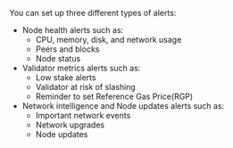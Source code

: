 You can set up three different types of alerts:
- Node health alerts such as:
  - CPU, memory, disk, and network usage
  - Peers and blocks
  - Node status
- Validator metrics alerts such as:
  - Low stake alerts
  - Validator at risk of slashing
  - Reminder to set Reference Gas Price(RGP)
- Network intelligence and Node updates alerts such as:
  - Important network events
  - Network upgrades
  - Node updates
